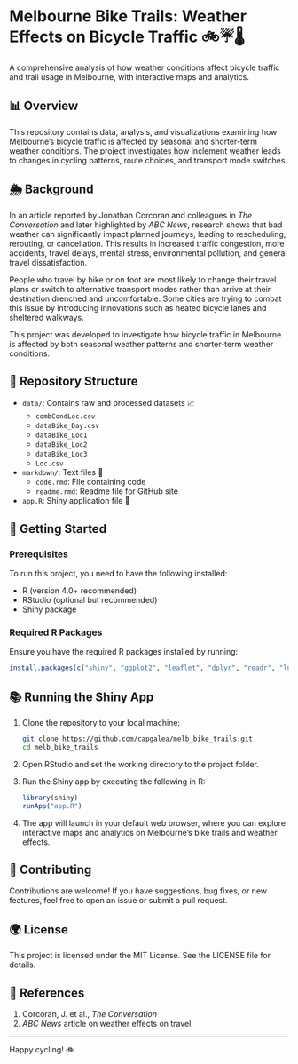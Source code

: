 # Melbourne Bike Trails: Weather Effects on Bicycle Traffic 🚲☔️🌡️

A comprehensive analysis of how weather conditions affect bicycle traffic and trail usage in Melbourne, with interactive maps and analytics.

## 📊 Overview

This repository contains data, analysis, and visualizations examining how Melbourne's bicycle traffic is affected by seasonal and shorter-term weather conditions. The project investigates how inclement weather leads to changes in cycling patterns, route choices, and transport mode switches.

## 🌦️ Background

In an article reported by Jonathan Corcoran and colleagues in *The Conversation* and later highlighted by *ABC News*, research shows that bad weather can significantly impact planned journeys, leading to rescheduling, rerouting, or cancellation. This results in increased traffic congestion, more accidents, travel delays, mental stress, environmental pollution, and general travel dissatisfaction.

People who travel by bike or on foot are most likely to change their travel plans or switch to alternative transport modes rather than arrive at their destination drenched and uncomfortable. Some cities are trying to combat this issue by introducing innovations such as heated bicycle lanes and sheltered walkways.

This project was developed to investigate how bicycle traffic in Melbourne is affected by both seasonal weather patterns and shorter-term weather conditions.

## 📁 Repository Structure

-   `data/`: Contains raw and processed datasets 📈
    -   `combCondLoc.csv`
    -   `dataBike_Day.csv`
    -   `dataBike_Loc1`
    -   `dataBike_Loc2`
    -   `dataBike_Loc3`
    -   `Loc.csv`
-   `markdown/`: Text files 📓
    -   `code.rmd`: File containing code
    -   `readme.rmd`: Readme file for GitHub site
-   `app.R`: Shiny application file 🤖


## 🚀 Getting Started

### Prerequisites

To run this project, you need to have the following installed:

-   R (version 4.0+ recommended)
-   RStudio (optional but recommended)
-   Shiny package

### Required R Packages

Ensure you have the required R packages installed by running:

``` r
install.packages(c("shiny", "ggplot2", "leaflet", "dplyr", "readr", "lubridate"))
```

## 📚 Running the Shiny App

1.  Clone the repository to your local machine:

    ``` sh
    git clone https://github.com/capgalea/melb_bike_trails.git
    cd melb_bike_trails
    ```

2.  Open RStudio and set the working directory to the project folder.

3.  Run the Shiny app by executing the following in R:

    ``` r
    library(shiny)
    runApp("app.R")
    ```

4.  The app will launch in your default web browser, where you can explore interactive maps and analytics on Melbourne’s bike trails and weather effects.

## 🔧 Contributing

Contributions are welcome! If you have suggestions, bug fixes, or new features, feel free to open an issue or submit a pull request.

## 🌍 License

This project is licensed under the MIT License. See the LICENSE file for details.

## 📅 References

1.  Corcoran, J. et al., *The Conversation*
2.  *ABC News* article on weather effects on travel

------------------------------------------------------------------------

Happy cycling! 🚲
